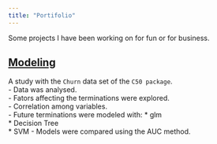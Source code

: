 ```yaml
---
title: "Portifolio"
---
```


  
Some projects I have been working on for fun or for business. 
  

## [Modeling](http://rpubs.com/marcelomedre/299895)

A study with the `Churn` data set of the `C50 package`.   
  - Data was analysed.  
  - Fators affecting the terminations were explored.   
  - Correlation among variables.  
  - Future terminations were modeled with:
    * glm  
    * Decision Tree  
    * SVM
  - Models were compared using the AUC method.   

